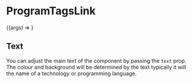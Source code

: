 

<Meta title="Molecules | ProgramTagsLink" component={ProgramTagsLink} />

# ProgramTagsLink

<Preview>
  <Story
    name="Basic"
    args={{
      text: 'typescript',
    }}
  >
    {(args) => <ProgramTagsLink {...args} />}
  </Story>
</Preview>

<Props story="Basic" />

## Text

You can adjust the main text of the component by passing the `text` prop. The colour and background will be determined
by the text typically it will the name of a technology or programming language.

<Preview>
  <Story name="Text">
    <div>
      <ProgramTagsLink text="docker" />
      <ProgramTagsLink text="firebase" />
    </div>
  </Story>
</Preview>
